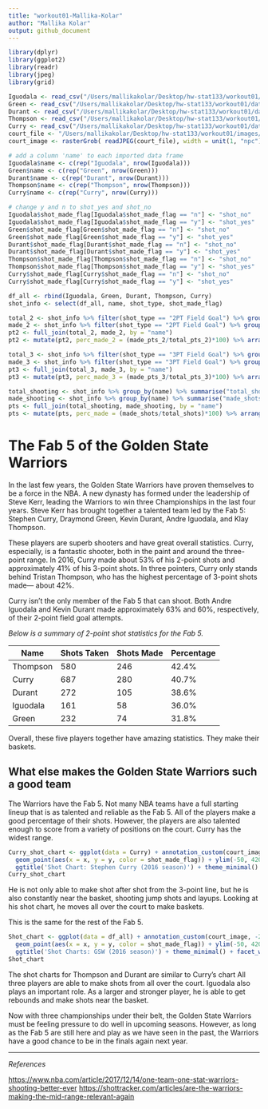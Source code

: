```yaml
---
title: "workout01-Mallika-Kolar"
author: "Mallika Kolar"
output: github_document
---
```


```r
library(dplyr)
library(ggplot2)
library(readr)
library(jpeg)
library(grid)

Iguodala <- read_csv("/Users/mallikakolar/Desktop/hw-stat133/workout01/data/andre-iguodala.csv")
Green <- read_csv("/Users/mallikakolar/Desktop/hw-stat133/workout01/data/draymond-green.csv")
Durant <- read_csv("/Users/mallikakolar/Desktop/hw-stat133/workout01/data/kevin-durant.csv")
Thompson <- read_csv("/Users/mallikakolar/Desktop/hw-stat133/workout01/data/klay-thompson.csv")
Curry <- read_csv("/Users/mallikakolar/Desktop/hw-stat133/workout01/data/stephen-curry.csv")
court_file <- "/Users/mallikakolar/Desktop/hw-stat133/workout01/images/nba-court.jpg"
court_image <- rasterGrob( readJPEG(court_file), width = unit(1, "npc"), height = unit(1, "npc"))

# add a column 'name' to each imported data frame
Iguodala$name <- c(rep("Iguodala", nrow(Iguodala)))
Green$name <- c(rep("Green", nrow(Green)))
Durant$name <- c(rep("Durant", nrow(Durant)))
Thompson$name <- c(rep("Thompson", nrow(Thompson)))
Curry$name <- c(rep("Curry", nrow(Curry)))

# change y and n to shot_yes and shot_no
Iguodala$shot_made_flag[Iguodala$shot_made_flag == "n"] <- "shot_no"
Iguodala$shot_made_flag[Iguodala$shot_made_flag == "y"] <- "shot_yes"
Green$shot_made_flag[Green$shot_made_flag == "n"] <- "shot_no"
Green$shot_made_flag[Green$shot_made_flag == "y"] <- "shot_yes"
Durant$shot_made_flag[Durant$shot_made_flag == "n"] <- "shot_no"
Durant$shot_made_flag[Durant$shot_made_flag == "y"] <- "shot_yes"
Thompson$shot_made_flag[Thompson$shot_made_flag == "n"] <- "shot_no"
Thompson$shot_made_flag[Thompson$shot_made_flag == "y"] <- "shot_yes"
Curry$shot_made_flag[Curry$shot_made_flag == "n"] <- "shot_no"
Curry$shot_made_flag[Curry$shot_made_flag == "y"] <- "shot_yes"

df_all <- rbind(Iguodala, Green, Durant, Thompson, Curry)
shot_info <- select(df_all, name, shot_type, shot_made_flag)

total_2 <- shot_info %>% filter(shot_type == "2PT Field Goal") %>% group_by(name) %>% summarise("total_pts_2" = sum(shot_made_flag == "shot_no" | shot_made_flag == "shot_yes"))
made_2 <- shot_info %>% filter(shot_type == "2PT Field Goal") %>% group_by(name) %>% summarise("made_pts_2" = sum(shot_made_flag == "shot_yes"))
pt2 <- full_join(total_2, made_2, by = "name") 
pt2 <- mutate(pt2, perc_made_2 = (made_pts_2/total_pts_2)*100) %>% arrange(desc(perc_made_2))

total_3 <- shot_info %>% filter(shot_type == "3PT Field Goal") %>% group_by(name) %>% summarise("total_pts_3" = sum(shot_made_flag == "shot_no" | shot_made_flag == "shot_yes"))
made_3 <- shot_info %>% filter(shot_type == "3PT Field Goal") %>% group_by(name) %>% summarise("made_pts_3" = sum(shot_made_flag == "shot_yes"))
pt3 <- full_join(total_3, made_3, by = "name") 
pt3 <- mutate(pt3, perc_made_3 = (made_pts_3/total_pts_3)*100) %>% arrange(desc(perc_made_3))

total_shooting <- shot_info %>% group_by(name) %>% summarise("total_shots" = sum(shot_made_flag == "shot_no" | shot_made_flag == "shot_yes"))
made_shooting <- shot_info %>% group_by(name) %>% summarise("made_shots" = sum(shot_made_flag == "shot_yes"))
pts <- full_join(total_shooting, made_shooting, by = "name") 
pts <- mutate(pts, perc_made = (made_shots/total_shots)*100) %>% arrange(desc(perc_made))
```


# The Fab 5 of the Golden State Warriors

In the last few years, the Golden State Warriors have proven themselves to be a force in the NBA. A new dynasty has formed under the leadership of Steve Kerr, leading the Warriors to win three Championships in the last four years. Steve Kerr has brought together a talented team led by the Fab 5: Stephen Curry, Draymond Green, Kevin Durant, Andre Iguodala, and Klay Thompson.   
  
These players are superb shooters and have great overall statistics. Curry, especially, is a fantastic shooter, both in the paint and around the three-point range. In 2016, Curry made about 53% of his 2-point shots and approximately 41% of his 3-point shots.  In three pointers, Curry only stands behind Tristan Thompson, who has the highest percentage of 3-point shots made— about 42%.   
  
Curry isn’t the only member of the Fab 5 that can shoot. Both Andre Iguodala and Kevin Durant made approximately 63% and 60%, respectively, of their 2-point field goal attempts. 

*Below is a summary of 2-point shot statistics for the Fab 5.*

| Name    | Shots Taken | Shots Made | Percentage |
|---------|-------------|------------|------------|
|Thompson | 580         | 246        | 42.4%      |
|Curry    | 687         | 280        | 40.7%      |
|Durant   | 272         | 105        | 38.6%      |
|Iguodala | 161         | 58         | 36.0%      |
|Green    | 232         | 74         | 31.8%      |

Overall, these five players together have amazing statistics. They make their baskets. 


## What else makes the Golden State Warriors such a good team

The Warriors have the Fab 5. Not many NBA teams have a full starting lineup that is as talented and reliable as the Fab 5. All of the players make a good percentage of their shots. However, the players are also talented enough to score from a variety of positions on the court. Curry has the widest range. 

```r
Curry_shot_chart <- ggplot(data = Curry) + annotation_custom(court_image, -250, 250, -50, 420) + 
  geom_point(aes(x = x, y = y, color = shot_made_flag)) + ylim(-50, 420) +
  ggtitle('Shot Chart: Stephen Curry (2016 season)') + theme_minimal()
Curry_shot_chart
```

He is not only able to make shot after shot from the 3-point line, but he is also constantly near the basket, shooting jump shots and layups. Looking at his shot chart, he moves all over the court to make baskets. 

This is the same for the rest of the Fab 5. 

```r
Shot_chart <- ggplot(data = df_all) + annotation_custom(court_image, -250, 250, -50, 420) + 
  geom_point(aes(x = x, y = y, color = shot_made_flag)) + ylim(-50, 420) + 
  ggtitle('Shot Charts: GSW (2016 season)') + theme_minimal() + facet_wrap(~name)
Shot_chart
```

The shot charts for Thompson and Durant are similar to Curry's chart All three players are able to make shots from all over the court. Iguodala also plays an important role. As a larger and stronger player, he is able to get rebounds and make shots near the basket. 


Now with three championships under their belt, the Golden State Warriors must be feeling pressure to do well in upcoming seasons. However, as long as the Fab 5 are still here and play as we have seen in the past, the Warriors have a good chance to be in the finals again next year. 


***

*References*

<https://www.nba.com/article/2017/12/14/one-team-one-stat-warriors-shooting-better-ever>
<https://shottracker.com/articles/are-the-warriors-making-the-mid-range-relevant-again>


